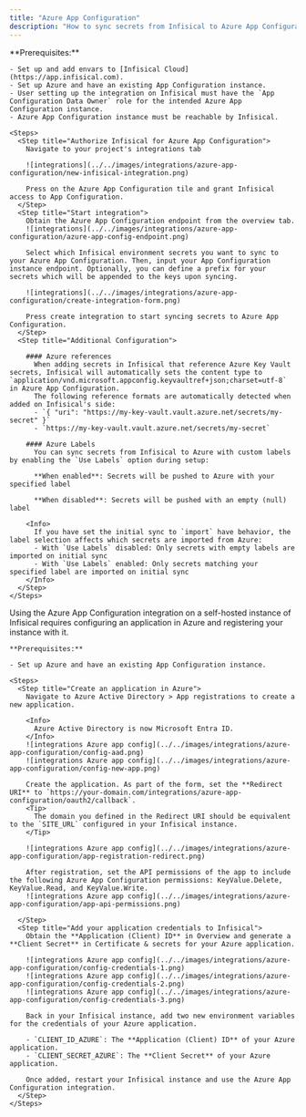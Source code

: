 ```yaml
---
title: "Azure App Configuration"
description: "How to sync secrets from Infisical to Azure App Configuration"
---
```


<Tabs>
  <Tab title="Usage">
    **Prerequisites:**

    - Set up and add envars to [Infisical Cloud](https://app.infisical.com).
    - Set up Azure and have an existing App Configuration instance.
    - User setting up the integration on Infisical must have the `App Configuration Data Owner` role for the intended Azure App Configuration instance.
    - Azure App Configuration instance must be reachable by Infisical.

    <Steps>
      <Step title="Authorize Infisical for Azure App Configuration">
        Navigate to your project's integrations tab

        ![integrations](../../images/integrations/azure-app-configuration/new-infisical-integration.png)

        Press on the Azure App Configuration tile and grant Infisical access to App Configuration.
      </Step>
      <Step title="Start integration">
        Obtain the Azure App Configuration endpoint from the overview tab.
        ![integrations](../../images/integrations/azure-app-configuration/azure-app-config-endpoint.png)

        Select which Infisical environment secrets you want to sync to your Azure App Configuration. Then, input your App Configuration instance endpoint. Optionally, you can define a prefix for your secrets which will be appended to the keys upon syncing.

        ![integrations](../../images/integrations/azure-app-configuration/create-integration-form.png)

        Press create integration to start syncing secrets to Azure App Configuration.
      </Step>
      <Step title="Additional Configuration">

        #### Azure references
          When adding secrets in Infisical that reference Azure Key Vault secrets, Infisical will automatically sets the content type to `application/vnd.microsoft.appconfig.keyvaultref+json;charset=utf-8` in Azure App Configuration. 
          The following reference formats are automatically detected when added on Infisical's side:
          - `{ "uri": "https://my-key-vault.vault.azure.net/secrets/my-secret" }`
          - `https://my-key-vault.vault.azure.net/secrets/my-secret`

        #### Azure Labels 
          You can sync secrets from Infisical to Azure with custom labels by enabling the `Use Labels` option during setup:

          **When enabled**: Secrets will be pushed to Azure with your specified label

          **When disabled**: Secrets will be pushed with an empty (null) label

        <Info>
          If you have set the initial sync to `import` have behavior, the label selection affects which secrets are imported from Azure:
          - With `Use Labels` disabled: Only secrets with empty labels are imported on initial sync
          - With `Use Labels` enabled: Only secrets matching your specified label are imported on initial sync
        </Info>
      </Step>
    </Steps>

  </Tab>
  <Tab title="Self-Hosted Setup">
    Using the Azure App Configuration integration on a self-hosted instance of Infisical requires configuring an application in Azure
    and registering your instance with it.

    **Prerequisites:**

    - Set up Azure and have an existing App Configuration instance.

    <Steps>
      <Step title="Create an application in Azure">
        Navigate to Azure Active Directory > App registrations to create a new application.

        <Info>
          Azure Active Directory is now Microsoft Entra ID.
        </Info>
        ![integrations Azure app config](../../images/integrations/azure-app-configuration/config-aad.png)
        ![integrations Azure app config](../../images/integrations/azure-app-configuration/config-new-app.png)

        Create the application. As part of the form, set the **Redirect URI** to `https://your-domain.com/integrations/azure-app-configuration/oauth2/callback`.
        <Tip>
          The domain you defined in the Redirect URI should be equivalent to the `SITE_URL` configured in your Infisical instance.
        </Tip>

        ![integrations Azure app config](../../images/integrations/azure-app-configuration/app-registration-redirect.png)

        After registration, set the API permissions of the app to include the following Azure App Configuration permissions: KeyValue.Delete, KeyValue.Read, and KeyValue.Write.
        ![integrations Azure app config](../../images/integrations/azure-app-configuration/app-api-permissions.png)

      </Step>
      <Step title="Add your application credentials to Infisical">
        Obtain the **Application (Client) ID** in Overview and generate a **Client Secret** in Certificate & secrets for your Azure application.

        ![integrations Azure app config](../../images/integrations/azure-app-configuration/config-credentials-1.png)
        ![integrations Azure app config](../../images/integrations/azure-app-configuration/config-credentials-2.png)
        ![integrations Azure app config](../../images/integrations/azure-app-configuration/config-credentials-3.png)

        Back in your Infisical instance, add two new environment variables for the credentials of your Azure application.

        - `CLIENT_ID_AZURE`: The **Application (Client) ID** of your Azure application.
        - `CLIENT_SECRET_AZURE`: The **Client Secret** of your Azure application.

        Once added, restart your Infisical instance and use the Azure App Configuration integration.
      </Step>
    </Steps>

  </Tab>
</Tabs>
